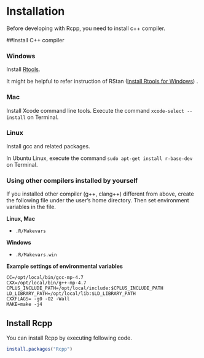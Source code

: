 # Installation

Before developing with Rcpp, you need to install c++ compiler.

##Install C++ compiler

### Windows

Install [Rtools](https://cran.r-project.org/bin/windows/Rtools/index.html).

It might be helpful to refer instruction of RStan ([Install Rtools for Windows](https://github.com/stan-dev/rstan/wiki/Install-Rtools-for-Windows)) .



### Mac

Install Xcode command line tools. Execute the command `xcode-select --install` on Terminal.

### Linux

Install gcc and related packages. 

In Ubuntu Linux, execute the command `sudo apt-get install r-base-dev` on Terminal.


### Using other compilers installed by yourself

If you installed other compiler (g++, clang++) different from above, create the following file under the user's home directory. Then set environment variables in the file.

**Linux, Mac**

* `.R/Makevars`

**Windows**

* `.R/Makevars.win`

**Example settings of environmental variables**

```
CC=/opt/local/bin/gcc-mp-4.7
CXX=/opt/local/bin/g++-mp-4.7
CPLUS_INCLUDE_PATH=/opt/local/include:$CPLUS_INCLUDE_PATH
LD_LIBRARY_PATH=/opt/local/lib:$LD_LIBRARY_PATH
CXXFLAGS= -g0 -O2 -Wall
MAKE=make -j4
```


## Install Rcpp

You can install Rcpp by executing following code.

```r
install.packages("Rcpp")
```
